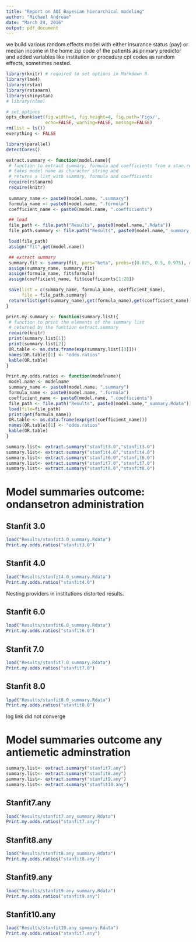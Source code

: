 ```yaml
---
title: "Report on AQI Bayesian hierarchical modeling"
author: "Michael Andreae"
date: "March 24, 2016"
output: pdf_document
---
```


we build various random effects model with either insurance status (pay) or median income in the home zip code of the patients as primary predictor and added variables like institution or procedure cpt codes as random effects, sometimes nested.

```r
library(knitr) # required to set options in Markdown R
library(lme4)
library(rstan)
library(rstanarm)
library(shinystan)
# library(nlme)
```

```r
# set options
opts_chunk$set(fig.width=6, fig.height=4, fig.path='Figs/',
               echo=FALSE, warning=FALSE, message=FALSE)
rm(list = ls())
everything <- FALSE
```

```r
library(parallel)
detectCores()
```

```r
extract.summary <- function(model.name){
 # function to extract summary, formula and coefficients from a stan.reg object
 # takes model name as character string and 
 # returns a list with summary, formula and coefficients
 require(rstanarm)
 require(knitr)
  
 summary_name <- paste0(model.name, ".summary")
 formula_name <- paste0(model.name, ".formula")
 coefficient_name <- paste0(model.name, ".coefficients")

 ## load
 file_path <- file.path("Results", paste0(model.name,".Rdata"))
 file_path.summary <- file.path("Results", paste0(model.name,"_summary.Rdata"))

 load(file_path)
 assign("fit",get(model.name))

 ## extract summary
 summary.fit <- summary(fit, pars="beta", probs=c(0.025, 0.5, 0.975), digits=2)
 assign(summary_name, summary.fit)
 assign(formula_name, fit$formula)
 assign(coefficient_name, fit$coefficients[1:20])

 save(list = c(summary_name, formula_name, coefficient_name), 
      file = file_path.summary)
 return(list(get(summary_name),get(formula_name),get(coefficient_name)))
}
```

```r
print.my.summary <- function(summary.list){
 # function to print the elements of the summary list 
 # returned by the function extract.summary
 require(knitr)  
 print(summary.list[1])
 print(summary.list[2])
 OR.table <- as.data.frame(exp(summary.list[[3]]))
 names(OR.table)[1] <- "odds.ratios"
 kable(OR.table)
}
```

```r
Print.my.odds.ratios <- function(modelname){
 model.name <- modelname
 summary_name <- paste0(model.name, ".summary")
 formula_name <- paste0(model.name, ".formula")
 coefficient_name <- paste0(model.name, ".coefficients")
 file_path <- file.path("Results", paste0(model.name,"_summary.Rdata"))
 load(file=file_path)
 print(get(formula_name))
 OR.table <- as.data.frame(exp(get(coefficient_name)))
 names(OR.table)[1] <- "odds.ratios"
 kable(OR.table)
}
```

```r
summary.list<- extract.summary("stanfit3.0","stanfit3.0")
summary.list<- extract.summary("stanfit4.0","stanfit4.0")
summary.list<- extract.summary("stanfit6.0","stanfit6.0")
summary.list<- extract.summary("stanfit7.0","stanfit7.0")
summary.list<- extract.summary("stanfit8.0","stanfit8.0")
```

# Model summaries outcome: ondansetron administration

## Stanfit 3.0
```r
load("Results/stanfit3.0_summary.Rdata")
Print.my.odds.ratios("stanfit3.0")
```

## Stanfit 4.0
```r
load("Results/stanfit4.0_summary.Rdata")
Print.my.odds.ratios("stanfit4.0")
```

Nesting providers in institutions distorted results.

## Stanfit 6.0
```r
load("Results/stanfit6.0_summary.Rdata")
Print.my.odds.ratios("stanfit6.0")
```

## Stanfit 7.0
```r
load("Results/stanfit7.0_summary.Rdata")
Print.my.odds.ratios("stanfit7.0")
```

## Stanfit 8.0
```r
load("Results/stanfit8.0_summary.Rdata")
Print.my.odds.ratios("stanfit8.0")
```
log link did not converge

# Model summaries outcome any antiemetic adminstration

```r
summary.list<- extract.summary("stanfit7.any")
summary.list<- extract.summary("stanfit8.any")
summary.list<- extract.summary("stanfit9.any")
summary.list<- extract.summary("stanfit10.any")
```

## Stanfit7.any
```r
load("Results/stanfit7.any_summary.Rdata")
Print.my.odds.ratios("stanfit7.any")
```

## Stanfit8.any
```r
load("Results/stanfit8.any_summary.Rdata")
Print.my.odds.ratios("stanfit8.any")
```

## Stanfit9.any
```r
load("Results/stanfit9.any_summary.Rdata")
Print.my.odds.ratios("stanfit9.any")
```

## Stanfit10.any
```r
load("Results/stanfit10.any_summary.Rdata")
Print.my.odds.ratios("stanfit7.any")
```
